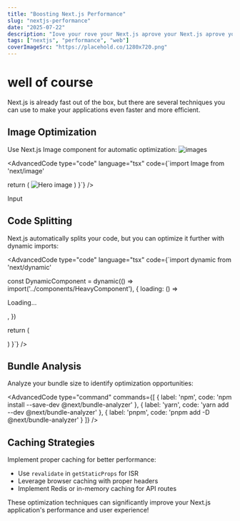 ```yaml
---
title: "Boosting Next.js Performance"
slug: "nextjs-performance"
date: "2025-07-22"
description: "Iove your rove your Next.js aprove your Next.js aprove your Next.js apNext.js aprove your Next.js aprrove your Next.js aprove your Next.js aprove your Next.js aprove your Next.js apove your Next.js aprove your Next.js app performance with these proven tips."
tags: ["nextjs", "performance", "web"]
coverImageSrc: "https://placehold.co/1280x720.png"
---
```


# well of course

Next.js is already fast out of the box, but there are several techniques you can use to make your applications even faster and more efficient.

## Image Optimization

Use Next.js Image component for automatic optimization:
![images](https://placehold.co/6000x4000.png)

<AdvancedCode
  type="code"
  language="tsx"
  code={`import Image from 'next/image'

  return (
    <Image
      src="/hero.jpg"
      alt="Hero image"
      width={800}
      height={400}
      priority
    />
  )
}`}
/>

<div
  className="flex items-center justify-center rounded-md text-white font-medium marketing:bg-transparent marketing:border-2 marketing:border-black marketing:text-black bg-lah-purple-darker"
  style={{ position: "absolute", left: 50, top: 200, width: 260, height: 40 }}
>
  Input
</div>

## Code Splitting

Next.js automatically splits your code, but you can optimize it further with dynamic imports:

<AdvancedCode
  type="code"
  language="tsx"
  code={`import dynamic from 'next/dynamic'

const DynamicComponent = dynamic(() => import('../components/HeavyComponent'), {
  loading: () => <p>Loading...</p>,
})

  return (
    <div>
      <DynamicComponent />
    </div>
  )
}`}
/>

## Bundle Analysis

Analyze your bundle size to identify optimization opportunities:

<AdvancedCode
  type="command"
  commands={[
    { label: 'npm', code: 'npm install --save-dev @next/bundle-analyzer' },
    { label: 'yarn', code: 'yarn add --dev @next/bundle-analyzer' },
    { label: 'pnpm', code: 'pnpm add -D @next/bundle-analyzer' }
  ]}
/>

## Caching Strategies

Implement proper caching for better performance:

- Use `revalidate` in `getStaticProps` for ISR
- Leverage browser caching with proper headers
- Implement Redis or in-memory caching for API routes

These optimization techniques can significantly improve your Next.js application's performance and user experience!
